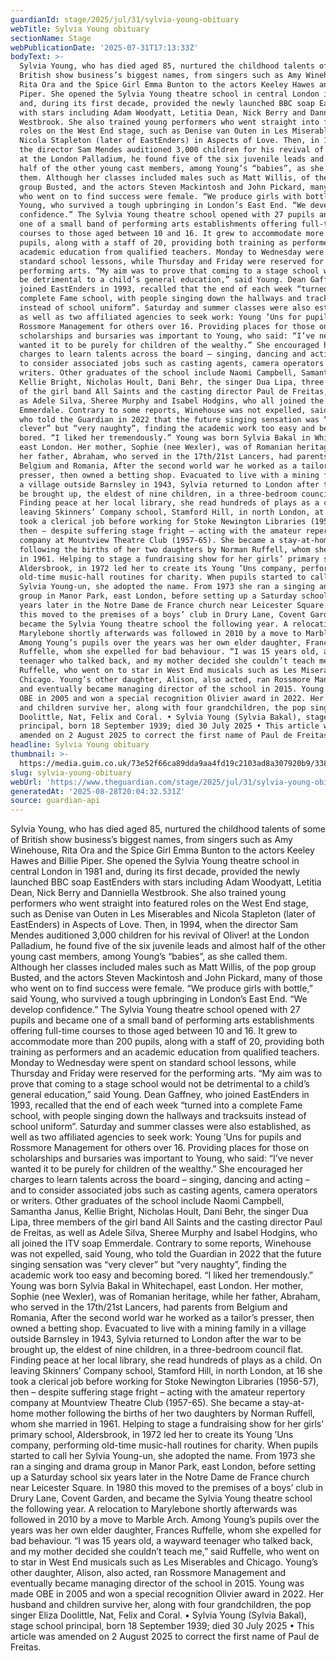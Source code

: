 ```yaml
---
guardianId: stage/2025/jul/31/sylvia-young-obituary
webTitle: Sylvia Young obituary
sectionName: Stage
webPublicationDate: '2025-07-31T17:13:33Z'
bodyText: >-
  Sylvia Young, who has died aged 85, nurtured the childhood talents of some of
  British show business’s biggest names, from singers such as Amy Winehouse,
  Rita Ora and the Spice Girl Emma Bunton to the actors Keeley Hawes and Billie
  Piper. She opened the Sylvia Young theatre school in central London in 1981
  and, during its first decade, provided the newly launched BBC soap EastEnders
  with stars including Adam Woodyatt, Letitia Dean, Nick Berry and Danniella
  Westbrook. She also trained young performers who went straight into featured
  roles on the West End stage, such as Denise van Outen in Les Miserables and
  Nicola Stapleton (later of EastEnders) in Aspects of Love. Then, in 1994, when
  the director Sam Mendes auditioned 3,000 children for his revival of Oliver!
  at the London Palladium, he found five of the six juvenile leads and almost
  half of the other young cast members, among Young’s “babies”, as she called
  them. Although her classes included males such as Matt Willis, of the pop
  group Busted, and the actors Steven Mackintosh and John Pickard, many of those
  who went on to find success were female. “We produce girls with bottle,” said
  Young, who survived a tough upbringing in London’s East End. “We develop
  confidence.” The Sylvia Young theatre school opened with 27 pupils and became
  one of a small band of performing arts establishments offering full-time
  courses to those aged between 10 and 16. It grew to accommodate more than 200
  pupils, along with a staff of 20, providing both training as performers and an
  academic education from qualified teachers. Monday to Wednesday were spent on
  standard school lessons, while Thursday and Friday were reserved for the
  performing arts. “My aim was to prove that coming to a stage school would not
  be detrimental to a child’s general education,” said Young. Dean Gaffney, who
  joined EastEnders in 1993, recalled that the end of each week “turned into a
  complete Fame school, with people singing down the hallways and tracksuits
  instead of school uniform”. Saturday and summer classes were also established,
  as well as two affiliated agencies to seek work: Young ’Uns for pupils and
  Rossmore Management for others over 16. Providing places for those on
  scholarships and bursaries was important to Young, who said: “I’ve never
  wanted it to be purely for children of the wealthy.” She encouraged her
  charges to learn talents across the board – singing, dancing and acting – and
  to consider associated jobs such as casting agents, camera operators or
  writers. Other graduates of the school include Naomi Campbell, Samantha Janus,
  Kellie Bright, Nicholas Hoult, Dani Behr, the singer Dua Lipa, three members
  of the girl band All Saints and the casting director Paul de Freitas, as well
  as Adele Silva, Sheree Murphy and Isabel Hodgins, who all joined the ITV soap
  Emmerdale. Contrary to some reports, Winehouse was not expelled, said Young,
  who told the Guardian in 2022 that the future singing sensation was “very
  clever” but “very naughty”, finding the academic work too easy and becoming
  bored. “I liked her tremendously.” Young was born Sylvia Bakal in Whitechapel,
  east London. Her mother, Sophie (nee Wexler), was of Romanian heritage, while
  her father, Abraham, who served in the 17th/21st Lancers, had parents from
  Belgium and Romania, After the second world war he worked as a tailor’s
  presser, then owned a betting shop. Evacuated to live with a mining family in
  a village outside Barnsley in 1943, Sylvia returned to London after the war to
  be brought up, the eldest of nine children, in a three-bedroom council flat.
  Finding peace at her local library, she read hundreds of plays as a child. On
  leaving Skinners’ Company school, Stamford Hill, in north London, at 16 she
  took a clerical job before working for Stoke Newington Libraries (1956-57),
  then – despite suffering stage fright – acting with the amateur repertory
  company at Mountview Theatre Club (1957-65). She became a stay-at-home mother
  following the births of her two daughters by Norman Ruffell, whom she married
  in 1961. Helping to stage a fundraising show for her girls’ primary school,
  Aldersbrook, in 1972 led her to create its Young ’Uns company, performing
  old-time music-hall routines for charity. When pupils started to call her
  Sylvia Young-un, she adopted the name. From 1973 she ran a singing and drama
  group in Manor Park, east London, before setting up a Saturday school six
  years later in the Notre Dame de France church near Leicester Square. In 1980
  this moved to the premises of a boys’ club in Drury Lane, Covent Garden, and
  became the Sylvia Young theatre school the following year. A relocation to
  Marylebone shortly afterwards was followed in 2010 by a move to Marble Arch.
  Among Young’s pupils over the years was her own elder daughter, Frances
  Ruffelle, whom she expelled for bad behaviour. “I was 15 years old, a wayward
  teenager who talked back, and my mother decided she couldn’t teach me,” said
  Ruffelle, who went on to star in West End musicals such as Les Miserables and
  Chicago. Young’s other daughter, Alison, also acted, ran Rossmore Management
  and eventually became managing director of the school in 2015. Young was made
  OBE in 2005 and won a special recognition Olivier award in 2022. Her husband
  and children survive her, along with four grandchildren, the pop singer Eliza
  Doolittle, Nat, Felix and Coral. • Sylvia Young (Sylvia Bakal), stage school
  principal, born 18 September 1939; died 30 July 2025 • This article was
  amended on 2 August 2025 to correct the first name of Paul de Freitas.
headline: Sylvia Young obituary
thumbnail: >-
  https://media.guim.co.uk/73e52f66ca89dda9aa4fd19c2103ad8a307920b9/338_417_5079_4063/500.jpg
slug: sylvia-young-obituary
webUrl: 'https://www.theguardian.com/stage/2025/jul/31/sylvia-young-obituary'
generatedAt: '2025-08-28T20:04:32.531Z'
source: guardian-api
---
```

Sylvia Young, who has died aged 85, nurtured the childhood talents of some of British show business’s biggest names, from singers such as Amy Winehouse, Rita Ora and the Spice Girl Emma Bunton to the actors Keeley Hawes and Billie Piper. She opened the Sylvia Young theatre school in central London in 1981 and, during its first decade, provided the newly launched BBC soap EastEnders with stars including Adam Woodyatt, Letitia Dean, Nick Berry and Danniella Westbrook. She also trained young performers who went straight into featured roles on the West End stage, such as Denise van Outen in Les Miserables and Nicola Stapleton (later of EastEnders) in Aspects of Love. Then, in 1994, when the director Sam Mendes auditioned 3,000 children for his revival of Oliver! at the London Palladium, he found five of the six juvenile leads and almost half of the other young cast members, among Young’s “babies”, as she called them. Although her classes included males such as Matt Willis, of the pop group Busted, and the actors Steven Mackintosh and John Pickard, many of those who went on to find success were female. “We produce girls with bottle,” said Young, who survived a tough upbringing in London’s East End. “We develop confidence.” The Sylvia Young theatre school opened with 27 pupils and became one of a small band of performing arts establishments offering full-time courses to those aged between 10 and 16. It grew to accommodate more than 200 pupils, along with a staff of 20, providing both training as performers and an academic education from qualified teachers. Monday to Wednesday were spent on standard school lessons, while Thursday and Friday were reserved for the performing arts. “My aim was to prove that coming to a stage school would not be detrimental to a child’s general education,” said Young. Dean Gaffney, who joined EastEnders in 1993, recalled that the end of each week “turned into a complete Fame school, with people singing down the hallways and tracksuits instead of school uniform”. Saturday and summer classes were also established, as well as two affiliated agencies to seek work: Young ’Uns for pupils and Rossmore Management for others over 16. Providing places for those on scholarships and bursaries was important to Young, who said: “I’ve never wanted it to be purely for children of the wealthy.” She encouraged her charges to learn talents across the board – singing, dancing and acting – and to consider associated jobs such as casting agents, camera operators or writers. Other graduates of the school include Naomi Campbell, Samantha Janus, Kellie Bright, Nicholas Hoult, Dani Behr, the singer Dua Lipa, three members of the girl band All Saints and the casting director Paul de Freitas, as well as Adele Silva, Sheree Murphy and Isabel Hodgins, who all joined the ITV soap Emmerdale. Contrary to some reports, Winehouse was not expelled, said Young, who told the Guardian in 2022 that the future singing sensation was “very clever” but “very naughty”, finding the academic work too easy and becoming bored. “I liked her tremendously.” Young was born Sylvia Bakal in Whitechapel, east London. Her mother, Sophie (nee Wexler), was of Romanian heritage, while her father, Abraham, who served in the 17th/21st Lancers, had parents from Belgium and Romania, After the second world war he worked as a tailor’s presser, then owned a betting shop. Evacuated to live with a mining family in a village outside Barnsley in 1943, Sylvia returned to London after the war to be brought up, the eldest of nine children, in a three-bedroom council flat. Finding peace at her local library, she read hundreds of plays as a child. On leaving Skinners’ Company school, Stamford Hill, in north London, at 16 she took a clerical job before working for Stoke Newington Libraries (1956-57), then – despite suffering stage fright – acting with the amateur repertory company at Mountview Theatre Club (1957-65). She became a stay-at-home mother following the births of her two daughters by Norman Ruffell, whom she married in 1961. Helping to stage a fundraising show for her girls’ primary school, Aldersbrook, in 1972 led her to create its Young ’Uns company, performing old-time music-hall routines for charity. When pupils started to call her Sylvia Young-un, she adopted the name. From 1973 she ran a singing and drama group in Manor Park, east London, before setting up a Saturday school six years later in the Notre Dame de France church near Leicester Square. In 1980 this moved to the premises of a boys’ club in Drury Lane, Covent Garden, and became the Sylvia Young theatre school the following year. A relocation to Marylebone shortly afterwards was followed in 2010 by a move to Marble Arch. Among Young’s pupils over the years was her own elder daughter, Frances Ruffelle, whom she expelled for bad behaviour. “I was 15 years old, a wayward teenager who talked back, and my mother decided she couldn’t teach me,” said Ruffelle, who went on to star in West End musicals such as Les Miserables and Chicago. Young’s other daughter, Alison, also acted, ran Rossmore Management and eventually became managing director of the school in 2015. Young was made OBE in 2005 and won a special recognition Olivier award in 2022. Her husband and children survive her, along with four grandchildren, the pop singer Eliza Doolittle, Nat, Felix and Coral. • Sylvia Young (Sylvia Bakal), stage school principal, born 18 September 1939; died 30 July 2025 • This article was amended on 2 August 2025 to correct the first name of Paul de Freitas.
